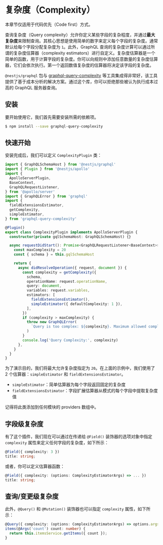 # 复杂度（Complexity）

<CalloutInfo type="warning">

本章节仅适用于代码优先（Code first）方式。

</CalloutInfo>

查询复杂度（Query complexity）允许你定义某些字段的复杂程度，并通过**最大复杂度**来限制查询。其核心思想是使用简单的数字来定义每个字段的复杂度。通常默认给每个字段分配复杂度为 `1`。此外，GraphQL 查询的复杂度计算可以通过所谓的复杂度估算器（complexity estimators）进行自定义。复杂度估算器是一个简单的函数，用于计算字段的复杂度。你可以向规则中添加任意数量的复杂度估算器，它们会依次执行。第一个返回数值复杂度的估算器将决定该字段的复杂度。

`@nestjs/graphql` 包与 [graphql-query-complexity](https://github.com/slicknode/graphql-query-complexity) 等工具集成得非常好，该工具提供了基于成本分析的解决方案。通过这个库，你可以拒绝那些被认为执行成本过高的 GraphQL 服务器查询。

## 安装

要开始使用它，我们首先需要安装所需的依赖项。

```bash
$ npm install --save graphql-query-complexity
```

## 快速开始

安装完成后，我们可以定义 `ComplexityPlugin` 类：

```ts
import { GraphQLSchemaHost } from '@nestjs/graphql'
import { Plugin } from '@nestjs/apollo'
import {
  ApolloServerPlugin,
  BaseContext,
  GraphQLRequestListener,
} from '@apollo/server'
import { GraphQLError } from 'graphql'
import {
  fieldExtensionsEstimator,
  getComplexity,
  simpleEstimator,
} from 'graphql-query-complexity'

@Plugin()
export class ComplexityPlugin implements ApolloServerPlugin {
  constructor(private gqlSchemaHost: GraphQLSchemaHost) {}

  async requestDidStart(): Promise<GraphQLRequestListener<BaseContext>> {
    const maxComplexity = 20
    const { schema } = this.gqlSchemaHost

    return {
      async didResolveOperation({ request, document }) {
        const complexity = getComplexity({
          schema,
          operationName: request.operationName,
          query: document,
          variables: request.variables,
          estimators: [
            fieldExtensionsEstimator(),
            simpleEstimator({ defaultComplexity: 1 }),
          ],
        })
        if (complexity > maxComplexity) {
          throw new GraphQLError(
            `Query is too complex: ${complexity}. Maximum allowed complexity: ${maxComplexity}`
          )
        }
        console.log('Query Complexity:', complexity)
      },
    }
  }
}
```

为了演示目的，我们将最大允许复杂度指定为 `20`。在上面的示例中，我们使用了 2 个估算器：`simpleEstimator` 和 `fieldExtensionsEstimator`。

- `simpleEstimator`：简单估算器为每个字段返回固定的复杂度
- `fieldExtensionsEstimator`：字段扩展估算器从模式的每个字段中提取复杂度值

<CalloutInfo>
  <div>记得将此类添加到任何模块的 providers 数组中。</div>
</CalloutInfo>

## 字段级复杂度

有了这个插件，我们现在可以通过在传递给 `@Field()` 装饰器的选项对象中指定 `complexity` 属性来定义任何字段的复杂度，如下所示：

```ts
@Field({ complexity: 3 })
title: string;
```

或者，你可以定义估算器函数：

```ts
@Field({ complexity: (options: ComplexityEstimatorArgs) => ... })
title: string;
```

## 查询/变更级复杂度

此外，`@Query()` 和 `@Mutation()` 装饰器也可以指定 `complexity` 属性，如下所示：

```ts
@Query({ complexity: (options: ComplexityEstimatorArgs) => options.args.count * options.childComplexity })
items(@Args('count') count: number) {
  return this.itemsService.getItems({ count });
}
```
